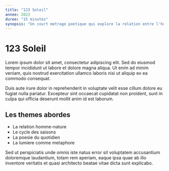 ```yaml
---
title: "123 Soleil"
annee: 2023
duree: "15 minutes"
synopsis: "Un court metrage poetique qui explore la relation entre l'homme et la nature a travers le prisme de la lumiere"
---
```


# 123 Soleil

Lorem ipsum dolor sit amet, consectetur adipiscing elit. Sed do eiusmod tempor incididunt ut labore et dolore magna aliqua. Ut enim ad minim veniam, quis nostrud exercitation ullamco laboris nisi ut aliquip ex ea commodo consequat.

Duis aute irure dolor in reprehenderit in voluptate velit esse cillum dolore eu fugiat nulla pariatur. Excepteur sint occaecat cupidatat non proident, sunt in culpa qui officia deserunt mollit anim id est laborum.

## Les themes abordes

- La relation homme-nature
- Le cycle des saisons
- La poesie du quotidien
- La lumiere comme metaphore

Sed ut perspiciatis unde omnis iste natus error sit voluptatem accusantium doloremque laudantium, totam rem aperiam, eaque ipsa quae ab illo inventore veritatis et quasi architecto beatae vitae dicta sunt explicabo.